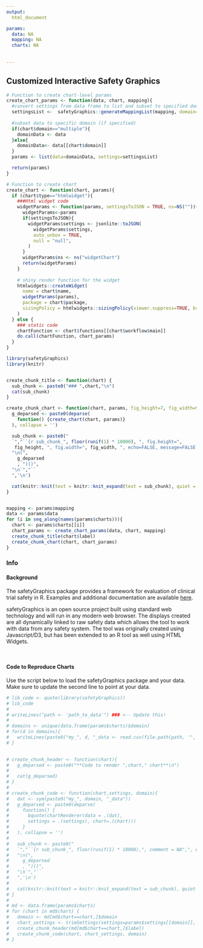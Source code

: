```yaml
---
output:
  html_document

params:
  data: NA
  mapping: NA
  charts: NA
  
  
---
```


## Customized Interactive Safety Graphics {.tabset .tabset-fade} 

```r

# Function to create chart-level params
create_chart_params <- function(data, chart, mapping){
  #convert settings from data frame to list and subset to specified domain (if any)
  settingsList <-  safetyGraphics::generateMappingList(mapping, domain=chart$domain)
  
  #subset data to specific domain (if specified)
  if(chart$domain=="multiple"){
    domainData <- data
  }else{
    domainData<- data[[chart$domain]]
  }
  params <- list(data=domainData, settings=settingsList)

  return(params)
}

# Function to create chart
create_chart <- function(chart, params){
  if (chart$type=="htmlwidget"){
    ###Html widget code
    widgetParams <- function(params, settingsToJSON = TRUE, ns=NS("")){
      widgetParams<-params
      if(settingsToJSON){
        widgetParams$settings <- jsonlite::toJSON(
          widgetParams$settings,
          auto_unbox = TRUE,
          null = "null",  
        )
      }
      widgetParams$ns <- ns("widgetChart")
      return(widgetParams)
    }
    
    # shiny render function for the widget 
    htmlwidgets::createWidget(
      name = chart$name,
      widgetParams(params),
      package = chart$package,
      sizingPolicy = htmlwidgets::sizingPolicy(viewer.suppress=TRUE, browser.external = TRUE),     
    )  
  } else {
    ### static code
    chartFunction <- chart$functions[[chart$workflow$main]]
    do.call(chartFunction, chart_params)  
  }  
}
```


```r
library(safetyGraphics)
library(knitr)


create_chunk_title <- function(chart) {
  sub_chunk <- paste0("### ",chart,"\n")
  cat(sub_chunk)
}

create_chunk_chart <- function(chart, params, fig_height=7, fig_width=9) {
  g_deparsed <- paste0(deparse(
    function() {create_chart(chart, params)}
  ), collapse = '')

  sub_chunk <- paste0("
  `","``{r sub_chunk_", floor(runif(1) * 10000), ", fig.height=",
   fig_height, ", fig.width=", fig_width, ", echo=FALSE, message=FALSE, warning=FALSE}",
  "\n(",
    g_deparsed
    , ")()",
  "\n`","``
  ",'\n')

  cat(knitr::knit(text = knitr::knit_expand(text = sub_chunk), quiet = TRUE))
}


mapping <- params$mapping
data <- params$data
for (i in seq_along(names(params$charts))){
  chart <- params$charts[[i]]
  chart_params <- create_chart_params(data, chart, mapping)
  create_chunk_title(chart$label)
  create_chunk_chart(chart, chart_params)
}

```



### Info

#### Background
The safetyGraphics package provides a framework for evaluation of clinical trial safety in R. Examples and additional documentation are available [here](https://github.com/ASA-DIA-InteractiveSafetyGraphics/safetyGraphics).

safetyGraphics is an open source project built using standard web technology and will run in any modern web browser. The displays created are all dynamically linked to raw safety data which allows the tool to work with data from any safety system. The tool was originally created using Javascript/D3, but has been extended to an R tool as well using HTML Widgets.  
  
<br>

#### Code to Reproduce Charts

Use the script below to load the safetyGraphics package and your data. Make sure to update the second line to point at your data. 

```r
# lib_code <- quote(library(safetyGraphics))
# lib_code
# 
# writeLines("path <- 'path_to_data'") ### <-- Update this!
# 
# domains <- unique(data.frame(params$charts)$domain)
# for(d in domains){
#   writeLines(paste0("my_", d, "_data <- read.csv(file.path(path, '", d, "_data.csv'))"))
# }
 
```

```r

# create_chunk_header <- function(chart){
#   g_deparsed <- paste0("**Code to render ",chart," chart**\n")
#       
#   cat(g_deparsed)
# }
# 
# create_chunk_code <- function(chart,settings, domain){
#   dat <- sym(paste0("my_", domain, "_data"))
#   g_deparsed <- paste0(deparse(         
#     function() {
#       bquote(chartRenderer(data = .(dat),
#       settings = .(settings), chart=.(chart)))
#     }
#   ), collapse = '')
# 
#   sub_chunk <- paste0("
#   `","``{r sub_chunk_", floor(runif(1) * 10000),", comment = NA",", echo=FALSE}",
#   "\n(", 
#     g_deparsed
#     , ")()",
#   "\n`","``
#   ",'\n')
# 
#   cat(knitr::knit(text = knitr::knit_expand(text = sub_chunk), quiet = TRUE))
# }
# 
# md <- data.frame(params$charts)
# for (chart in md$chart) {
#   domain <- md[md$chart==chart,]$domain
#   chart_settings <- trimSettings(settings=params$settings[[domain]], charts=chart)
#   create_chunk_header(md[md$chart==chart,]$label)
#   create_chunk_code(chart, chart_settings, domain)
# }


```

